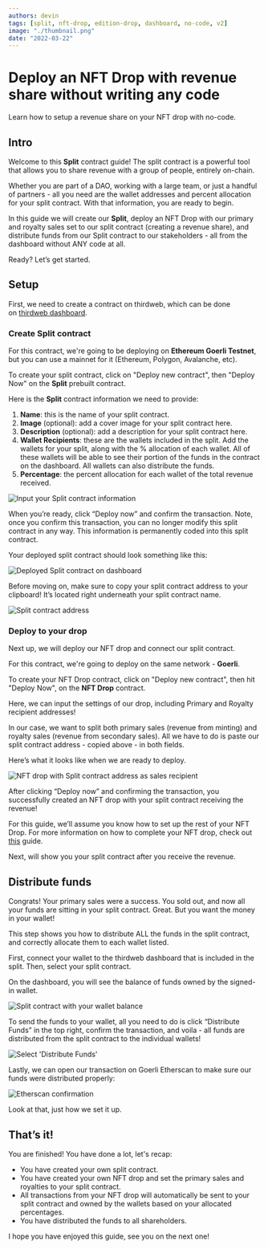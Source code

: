 ```yaml
---
authors: devin
tags: [split, nft-drop, edition-drop, dashboard, no-code, v2]
image: "./thumbnail.png"
date: "2022-03-22"
---
```


# Deploy an NFT Drop with revenue share without writing any code

Learn how to setup a revenue share on your NFT drop with no-code.

<!-- truncate -->

## Intro

Welcome to this **Split** contract guide! The split contract is a powerful tool that allows you to share revenue with a group of people, entirely on-chain.

Whether you are part of a DAO, working with a large team, or just a handful of partners - all you need are the wallet addresses and percent allocation for your split contract. With that information, you are ready to begin.

In this guide we will create our **Split**, deploy an NFT Drop with our primary and royalty sales set to our split contract (creating a revenue share), and distribute funds from our Split contract to our stakeholders - all from the dashboard without ANY code at all.

Ready? Let’s get started.

## Setup

First, we need to create a contract on thirdweb, which can be done on [thirdweb dashboard](https://thirdweb.com/dashboard).

### Create Split contract

For this contract, we're going to be deploying on **Ethereum Goerli Testnet**, but you can use a mainnet for it (Ethereum, Polygon, Avalanche, etc).

To create your split contract, click on "Deploy new contract", then "Deploy Now" on the **Split** prebuilt contract.

Here is the **Split** contract information we need to provide:

1. **Name**: this is the name of your split contract.
2. **Image** (optional): add a cover image for your split contract here.
3. **Description** (optional): add a description for your split contract here.
4. **Wallet Recipients**: these are the wallets included in the split. Add the wallets for your split, along with the % allocation of each wallet. All of these wallets will be able to see their portion of the funds in the contract on the dashboard. All wallets can also distribute the funds.
5. **Percentage**: the percent allocation for each wallet of the total revenue received.

![Input your Split contract information](./deploy-new-split-contract.png)

When you’re ready, click “Deploy now” and confirm the transaction. Note, once you confirm this transaction, you can no longer modify this split contract in any way. This information is permanently coded into this split contract.

Your deployed split contract should look something like this:

![Deployed Split contract on dashboard](./deployed-split-contract.png)

Before moving on, make sure to copy your split contract address to your clipboard! It’s located right underneath your split contract name.

![Split contract address](./split-contract-address.png)

### Deploy to your drop

Next up, we will deploy our NFT drop and connect our split contract.

For this contract, we're going to deploy on the same network - **Goerli**.

To create your NFT Drop contract, click on "Deploy new contract", then hit "Deploy Now", on the **NFT Drop** contract.

Here, we can input the settings of our drop, including Primary and Royalty recipient addresses!

In our case, we want to split both primary sales (revenue from minting) and royalty sales (revenue from secondary sales). All we have to do is paste our split contract address - copied above - in both fields.

Here’s what it looks like when we are ready to deploy.

![NFT drop with Split contract address as sales recipient](./deploy-nft-drop.png)

After clicking “Deploy now” and confirming the transaction, you successfully created an NFT drop with your split contract receiving the revenue!

For this guide, we’ll assume you know how to set up the rest of your NFT Drop. For more information on how to complete your NFT drop, check out [this](/guides/release-an-nft-drop-with-no-code) guide.

Next, will show you your split contract after you receive the revenue.

## Distribute funds

Congrats! Your primary sales were a success. You sold out, and now all your funds are sitting in your split contract. Great. But you want the money in your wallet!

This step shows you how to distribute ALL the funds in the split contract, and correctly allocate them to each wallet listed.

First, connect your wallet to the thirdweb dashboard that is included in the split. Then, select your split contract.

On the dashboard, you will see the balance of funds owned by the signed-in wallet.

![Split contract with your wallet balance](./split-contract-with-funds.png)

To send the funds to your wallet, all you need to do is click “Distribute Funds” in the top right, confirm the transaction, and voila - all funds are distributed from the split contract to the individual wallets!

![Select 'Distribute Funds'](./select-distribute-funds.png)

Lastly, we can open our transaction on Goerli Etherscan to make sure our funds were distributed properly:

![Etherscan confirmation](./etherscan-confirmation.png)

Look at that, just how we set it up.

## That’s it!

You are finished! You have done a lot, let's recap:

- You have created your own split contract.
- You have created your own NFT drop and set the primary sales and royalties to your split contract.
- All transactions from your NFT drop will automatically be sent to your split contract and owned by the wallets based on your allocated percentages.
- You have distributed the funds to all shareholders.

I hope you have enjoyed this guide, see you on the next one!
